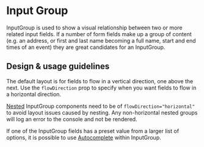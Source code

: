 
# Input Group

<Meta title="Components/Forms and Inputs/InputGroup/Docs" />

InputGroup is used to show a visual relationship between two or more related
input fields. If a number of form fields make up a group of content (e.g. an
address, or first and last name becoming a full name, start and end times of an
event) they are great candidates for an InputGroup.

## Design & usage guidelines

The default layout is for fields to flow in a vertical direction, one above the
next. Use the `flowDirection` prop to specify when you want fields to flow in a
horizontal direction.

[Nested](../?path=/story/components-forms-and-inputs-inputgroup-web--nested)
InputGroup components need to be of `flowDirection="horizontal"` to avoid layout
issues caused by nesting. Any non-horizontal nested groups will log an error to
the console and not be rendered.

If one of the InputGroup fields has a preset value from a larger list of
options, it is possible to use
[Autocomplete](../?path=/docs/components-forms-and-inputs-autocomplete-docs--page)
within InputGroup.

